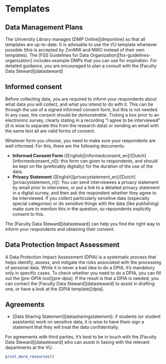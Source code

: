 # Templates {#templates}

## Data Management Plans

The University Library manages [DMP Online][dmponline] so that all templates are up-to-date. It is advisable to use the VU template whenever possible (this is accepted by ZonMW and NWO instead of their own templates). The [FSS Guidelines for Data Organization][fss-guidelines-organization] includes example DMPs that you can use for inspiration. For detailed guidance, you are encouraged to plan a consult with the [Faculty Data Steward][datasteward]

## Informed consent

Before collecting data, you are required to inform your respondents about what data you will collect, and what you intend to do with it. This can be through the use of a signed informed consent form, but this is not needed. In any case, the consent should be *demonstrable*. Ticking a box prior to an electroninc survey, clearly stating in a recording “I agree to be interviewed” (it is wise to separate this from the research data) or sending an email with the same text all are valid forms of consent.

Whatever form you choose, you need to make sure your respondents are well informed. For this, there are the following documents:

- **Informed Consent Form** ([English][informedconsent_en]/[Dutch][informedconsent_nl]): this form can given to respondents, and should be kept on file (preferably digitally) for the duration of the use of the data.
- **Privacy Statement** ([English][privacystatement_en]/[Dutch][privacystatement_nl]): You can send interviewees a privacy statement by email prior to interviews, or put a link to a detailed privacy statement in a digital survey, and then ask the respondent whether they agree to be interviewed. If you collect particularly sensitive data (especially special categories) or do sensitive things with the data (like publishing) make sure to mention this in the question, so repsondents explicitly consent to this.

The [Faculty Data Steward][datasteward] can help you find the right way to inform your respondents and obtaining their consent.

## Data Protection Impact Assessment

A Data Protection Impact Assessment (DPIA) is a systematic process that helps identify, assess, and mitigate the risks associated with the processing of personal data. While it is never a bad idea to do a DPIA, it's mandatory only in specific cases. To check whether you need to do a DPIA, you can fill out the [pre-DPIA tool][pre-dpia]. If the result is that a DPIA is needed, you can contact the [Faculty Data Steward][datasteward] to assist in drafting one, or have a look at the [DPIA template][dpia].

## Agreements

- [Data Sharing Statement][datasharingstatement]: if students (or student assistants) work on sensitive data, it is wise to have them sign a statement that they will treat the data confidentially.

For agreements with third parties, it's best to be in touch with the [Faculty Data Steward][datasteward] who can assist in liasing with the relevant departments at the VU.



```{r, echo=F, message = FALSE, results="asis"}

print_more_resources()

```